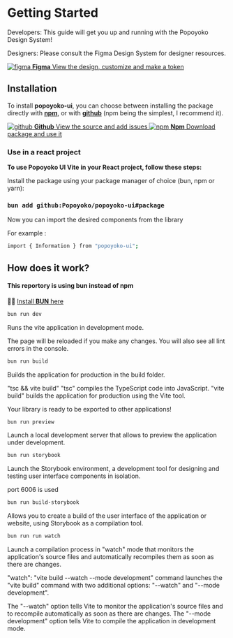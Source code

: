 



<Meta title="Starting" />

<style>
  {`
    .subheading {
      --mediumdark: '#999999';
      font-weight: 900;
      font-size: 13px;
      color: #999;
      letter-spacing: 6px;
      line-height: 24px;
      text-transform: uppercase;
      margin-bottom: 12px;
      margin-top: 40px;
    }

    .link-list {
      display: grid;
      grid-template-columns: 1fr;
      grid-template-rows: 1fr 1fr;
      row-gap: 10px;
    }

    @media (min-width: 620px) {
      .link-list {
        row-gap: 20px;
        column-gap: 20px;
        grid-template-columns: 1fr 1fr;
      }
    }

    @media all and (-ms-high-contrast:none) {
    .link-list {
        display: -ms-grid;
        -ms-grid-columns: 1fr 1fr;
        -ms-grid-rows: 1fr 1fr;
      }
    }

    .link-item {
      display: block;
      padding: 20px 30px 20px 15px;
      border: 1px solid #00000010;
      border-radius: 5px;
      transition: background 150ms ease-out, border 150ms ease-out, transform 150ms ease-out;
      color: #333333;
      display: flex;
      align-items: flex-start;
    }

    .link-item:hover {
      border-color: #1EA7FD50;
      transform: translate3d(0, -3px, 0);
      box-shadow: rgba(0, 0, 0, 0.08) 0 3px 10px 0;
    }

    .link-item:active {
      border-color: #1EA7FD;
      transform: translate3d(0, 0, 0);
    }

    .link-item strong {
      font-weight: 700;
      display: block;
      margin-bottom: 2px;
    }

    .link-item img {
      height: 40px;
      width: 40px;
      margin-right: 15px;
      flex: none;
    }

    .link-item span {
      font-size: 14px;
      line-height: 20px;
    }
  `}
</style>

# Getting Started

Developers: This guide will get you up and running with the Popoyoko Design System!

Designers: Please consult the Figma Design System for designer resources.

  <a className="link-item" href="##" target="_blank">
    <img src={figma} alt="figma" />
    <span>
      <strong>Figma</strong>
      View the design, customize and make a token
    </span>
  </a>

## Installation

To install **popoyoko-ui**, you can choose between installing the package directly with [**npm**](), or with [**github**](https://github.com/Popoyoko/popoyoko-ui) (npm being the simplest, I recommend it).

<div className="link-list">
  <a className="link-item" href="https://github.com/Popoyoko/popoyoko-ui" target="_blank">
    <img src={github} alt="github" />
    <span>
      <strong>Github</strong>
      View the source and add issues
    </span>
  </a>
  <a className="link-item" href="##" target="_blank">
    <img src={npm} alt="npm" />
    <span>
      <strong>Npm</strong>
      Download package and use it
    </span>
  </a>
</div>

### Use in a react project

**To use Popoyoko UI Vite in your React project, follow these steps:**

 Install the package using your package manager of choice (bun, npm or yarn):

### `bun add github:Popoyoko/popoyoko-ui#package`

Now you can import the desired components from the library

For example :

```bash
import { Information } from "popoyoko-ui";
```

## How does it work?
#### This reportory is using bun instead of npm

🏴‍☠️ [Install **BUN** here](https://bun.sh/)

```bash
bun run dev
```

Runs the vite application in development mode.

The page will be reloaded if you make any changes.
You will also see all lint errors in the console.

```bash
bun run build
```

Builds the application for production in the build folder.

"tsc && vite build"
"tsc" compiles the TypeScript code into JavaScript.
"vite build" builds the application for production using the Vite tool.

Your library is ready to be exported to other applications!

```bash
bun run preview
```

Launch a local development server that allows to preview the application under development.

```bash
bun run storybook
```

Launch the Storybook environment, a development tool for designing and testing user interface components in isolation.

port 6006 is used

```bash
bun run build-storybook
```

Allows you to create a build of the user interface of the application or website, using Storybook as a compilation tool.

```bash
bun run run watch
```

Launch a compilation process in "watch" mode that monitors the application's source files and automatically recompiles them as soon as there are changes.

"watch": "vite build --watch --mode development"
command launches the "vite build" command with two additional options: "--watch" and "--mode development".

The "--watch" option tells Vite to monitor the application's source files and to recompile automatically as soon as there are changes. The "--mode development" option tells Vite to compile the application in development mode.
